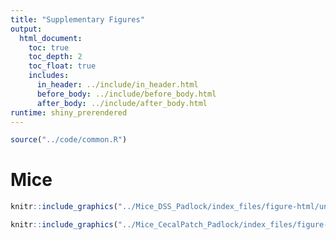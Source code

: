 ```yaml
---
title: "Supplementary Figures"
output:
  html_document:
    toc: true
    toc_depth: 2
    toc_float: true
    includes:
      in_header: ../include/in_header.html
      before_body: ../include/before_body.html
      after_body: ../include/after_body.html
runtime: shiny_prerendered
---
```

<!-- # (c)  Juozas Gordevičius -->


```r
source("../code/common.R")
```


# Mice 

```r
knitr::include_graphics("../Mice_DSS_Padlock/index_files/figure-html/unnamed-chunk-31-4.png")
```

```r
knitr::include_graphics("../Mice_CecalPatch_Padlock/index_files/figure-html/unnamed-chunk-31-1.png")
```


